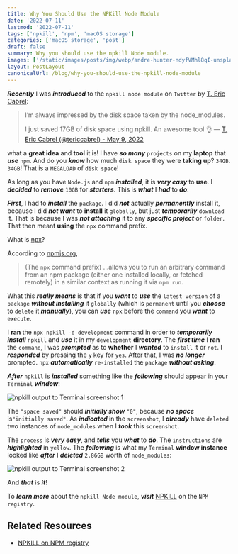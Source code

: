 ```yaml
---
title: Why You Should Use the NPKill Node Module
date: '2022-07-11'
lastmod: '2022-07-11'
tags: ['npkill', 'npm', 'macOS storage']
categories: ['macOS storage', 'post']
draft: false
summary: Why you should use the npkill Node module.
images: ['/static/images/posts/img/webp/andre-hunter-ndyfVMhl8qI-unsplash.webp']
layout: PostLayout
canonicalUrl: /blog/why-you-should-use-the-npkill-node-module
---
```


**_Recently_** I was **_introduced_** to the `npkill node module` on `Twitter`
by [T. Eric Cabrel](https://twitter.com/tericcabrel):

> I’m always impressed by the disk space taken by the node_modules.
>
> I just saved 17GB of disk space using npkill. An awesome tool 👌 &mdash;
> [T. Eric Cabrel (@tericcabrel) - May 9, 2022](https://twitter.com/tericcabrel/status/1523776752254066688)

what a **great idea** and **tool** it is! I have **_so many_** `projects` on my
**laptop** that **_use_** `npm`. And do you **_know_** how much `disk space`
they were **taking up**? `34GB`. `34GB`! That is a `MEGALOAD` of `disk space`!

As long as you have `Node.js` and `npm` **_installed_**, it is **_very easy_**
to **use**. I **_decided_** to **_remove_** `10GB` for **_starters_**. This is
**_what_** I **_had_** to **_do_**:

**_First_**, I had to **_install_** the `package`. I did **_not_** actually
**_permanently_** install it, because I did **_not want_** to **install** it
`globally`, but just **_temporarily_** `download` it. That is because I was
**_not attaching_** it to any **_specific project_** or `folder`. That then
meant **using** the `npx` command prefix.

What is [npx](https://docs.npmjs.com/cli/v8/commands/npx)?

According to [npmjs.org](https://docs.npmjs.com/cli/v8/commands/npx),

> (The `npx` command prefix) ...allows you to run an arbitrary command from an
> npm package (either one installed locally, or fetched remotely) in a similar
> context as running it via `npm run`.

What this **_really means_** is that if you **_want_** to **_use_** the
`latest version` of a `package` **_without installing_** it `globally` (which is
`permanent` until you **_choose_** to `delete` it **_manually_**), you can
**_use_** `npx` before the `command` you **_want_** to `execute`.

I **ran** the `npx npkill -d development` command in order to **_temporarily
install_** `npkill` and **_use_** it in my `development` **directory**. The
**_first time_** I **ran** the `command`, I was **_prompted_** as to **whether**
I **_wanted_** to `install` it or `not`. I **_responded_** by pressing the `y`
key for `yes`. After that, I was **_no longer_** prompted. `npx`
**_automatically_** `re-installed` the `package` **_without asking_**.

**_After_** `npkill` is **_installed_** something like the **_following_**
should appear in your `Terminal` **_window_**:

![npkill output to Terminal screenshot 1](/static/images/posts/img/webp/npkill-screenshot-1.webp)

The `"space saved"` should **_initially show_** `"0"`, because **_no space_**
is`"initially saved"`. As **_indicated_** in the `screenshot`, I **_already_**
have `deleted` two instances of `node_modules` when I **_took_** this
`screenshot`.

The `process` is **_very easy_**, and **_tells_** you **_what_** to **_do_**.
The `instructions` are **_highlighted_** in `yellow`. The **_following_** is
what my `Terminal` **window instance** looked like **_after_** I **_deleted_**
`2.86GB` worth of `node_modules`:

![npkill output to Terminal screenshot 2](/static/images/posts/img/webp/npkill-screenshot-2.webp)

And **_that_** is **_it_**!

To **_learn more_** about the `npkill Node module`, **_visit_**
[NPKILL](https://www.npmjs.com/package/npkill) on the `NPM registry`.

## Related Resources

-   [NPKILL on NPM registry](https://www.npmjs.com/package/npkill)
